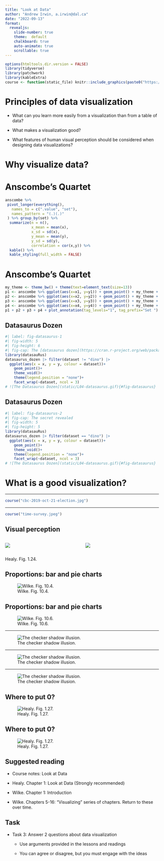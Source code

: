 ```yaml
---
title: "Look at Data"
author: "Andrew Irwin, a.irwin@dal.ca"
date: "2022-09-13"
format:
  revealjs:
    slide-number: true
    theme:  default
    chalkboard: true
    auto-animate: true
    scrollable: true
---
```



```r
options(htmltools.dir.version = FALSE)
library(tidyverse)
library(patchwork)
library(kableExtra)
course <- function(static_file) knitr::include_graphics(paste0("https://andrewirwin.github.io/data-viz-notes/lessons/static/", static_file))
```

# Principles of data visualization

* What can you learn more easily from a visualization than from a table of data?

* What makes a visualization good?

* What features of human visual perception should be considered when designing data visualizations?


# Why visualize data?


# Anscombe's Quartet

```r
anscombe %>%
 pivot_longer(everything(),
   names_to = c(".value", "set"),
   names_pattern = "(.)(.)"
 ) %>% group_by(set) %>%
  summarize(n = n(), 
            x_mean = mean(x),
            x_sd = sd(x),
            y_mean = mean(y),
            y_sd = sd(y),
            correlation = cor(x,y)) %>%
  kable() %>%
  kable_styling(full_width = FALSE)
```


# Anscombe's Quartet

```r
my_theme <- theme_bw() + theme(text=element_text(size=13))
p1 <- anscombe %>% ggplot(aes(x=x1, y=y1)) + geom_point() + my_theme + labs(x="", y="") + geom_smooth(method="lm")
p2 <- anscombe %>% ggplot(aes(x=x2, y=y2)) + geom_point() + my_theme + labs(x="", y="") + geom_smooth(method="lm")
p3 <- anscombe %>% ggplot(aes(x=x3, y=y3)) + geom_point() + my_theme + labs(x="", y="") + geom_smooth(method="lm")
p4 <- anscombe %>% ggplot(aes(x=x4, y=y4)) + geom_point() + my_theme + labs(x="", y="") + geom_smooth(method="lm")
p1 + p2 + p3 + p4 + plot_annotation(tag_levels="1", tag_prefix="Set ")
```

## Datasaurus Dozen

```r
#| label: fig-datasaurus-1
#| fig-width: 5 
#| fig-height: 6
#| fig-cap: The [datasaurus dozen](https://cran.r-project.org/web/packages/datasauRus/vignettes/Datasaurus.html), all with the same mean, standard deviation, and correlation.
library(datasauRus)
datasaurus_dozen |> filter(dataset != "dino") |>
  ggplot(aes(x = x, y = y, colour = dataset))+
    geom_point()+
    theme_void()+
    theme(legend.position = "none")+
    facet_wrap(~dataset, ncol = 3)
# ![The Datasaurus Dozen](static/L04-datasaurus.gif){#fig-datasaurus}
```

## Datasaurus Dozen

```r
#| label: fig-datasaurus-2
#| fig-cap: The secret revealed
#| fig-width: 5 
#| fig-height: 5
library(datasauRus)
datasaurus_dozen |> filter(dataset == "dino") |>
  ggplot(aes(x = x, y = y, colour = dataset))+
    geom_point()+
    theme_void()+
    theme(legend.position = "none")+
    facet_wrap(~dataset, ncol = 3)
# ![The Datasaurus Dozen](static/L04-datasaurus.gif){#fig-datasaurus}
```

# What is a good visualization?

---

```r
course("cbc-2019-oct-21-election.jpg")
```

---

```r
course("time-survey.jpeg")
```


## Visual perception

:::: {.columns}
::: {.column width="45%"}
![](static/L04-ch-01-channels-for-cont-data-vertical-A.png)
:::
::: {.column width="45%"}
![](static/L04-ch-01-channels-for-cont-data-vertical-B.png)
:::
::::

::: footer
Healy. Fig. 1.24.
:::


## Proportions: bar and pie charts

![Wilke. Fig. 10.4.](static/L04-marketshare-pies-1.png){#fig-marketshare-pies}


## Proportions: bar and pie charts

![Wilke. Fig. 10.6.](static/L04-marketshare-side-by-side-1.png){#fig-marketshare-side}

---

![The checker shadow illusion.](static/L04-checker-shadow-illusion-A.jpg){#fig-checker-illusion}

---

![The checker shadow illusion.](static/L04-checker-shadow-illusion-B.jpg){#fig-checker-illusion}

---

![The checker shadow illusion.](static/L04-checker-shadow-illusion-C.jpg){#fig-checker-illusion}


## Where to put 0?

![Healy. Fig. 1.27.](static/L04-ch-01-law-enrollments-1.png){#fig-law-enrol-1}


## Where to put 0?

![Healy. Fig. 1.27.](static/L04-ch-01-law-enrollments-2.png){#fig-law-enrol-2}



## Suggested reading

* Course notes: Look at Data

* Healy. Chapter 1: Look at Data (Strongly recommended)

* Wilke. Chapter 1: Introduction

* Wilke. Chapters 5-16: "Visualizing" series of chapters. Return to these over time.


## Task

* Task 3: Answer 2 questions about data visualization

  * Use arguments provided in the lessons and readings

  * You can agree or disagree, but you must engage with the ideas


